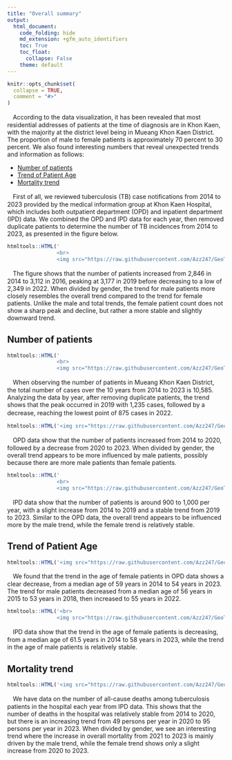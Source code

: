 ```yaml
---
title: "Overall summary"
output: 
  html_document:
    code_folding: hide
    md_extension: +gfm_auto_identifiers
    toc: True
    toc_float:
      collapse: False
    theme: default
---
```


```r
knitr::opts_chunk$set(
  collapse = TRUE,
  comment = "#>"
)
```
ㅤAccording to the data visualization, it has been revealed that most residential addresses of patients at the time of diagnosis are in Khon Kaen, with the majority at the district level being in Mueang Khon Kaen District. The proportion of male to female patients is approximately 70 percent to 30 percent. We also found interesting numbers that reveal unexpected trends and information as follows:

- [Number of patients](#number-of-patients)
- [Trend of Patient Age](#trend-of-patient-age)
- [Mortality trend](#mortality-trend)


ㅤFirst of all, we reviewed tuberculosis (TB) case notifications from 2014 to 2023 provided by the medical information group at Khon Kaen Hospital, which includes both outpatient department (OPD) and inpatient department (IPD) data. We combined the OPD and IPD data for each year, then removed duplicate patients to determine the number of TB incidences from 2014 to 2023, as presented in the figure below.

```r
htmltools::HTML('
                <br>
                <img src="https://raw.githubusercontent.com/Azz247/GeoTB/main/man/figures/TrendAllpt.png" alt="Trend of TB cases from 2014 to 2023, showing a peak in 2019 and a decline by 2022" width="80%" />')
```
ㅤThe figure shows that the number of patients increased from 2,846 in 2014 to 3,112 in 2016, peaking at 3,177 in 2019 before decreasing to a low of 2,349 in 2022. When divided by gender, the trend for male patients more closely resembles the overall trend compared to the trend for female patients. Unlike the male and total trends, the female patient count does not show a sharp peak and decline, but rather a more stable and slightly downward trend.

## Number of patients

```r
htmltools::HTML('
                <br>
                <img src="https://raw.githubusercontent.com/Azz247/GeoTB/main/man/figures/MKK.png" alt="Trend of TB cases in Mueang Khon Kaen District from 2014 to 2023" width="80%" />')
```
ㅤWhen observing the number of patients in Mueang Khon Kaen District, the total number of cases over the 10 years from 2014 to 2023 is 10,585. Analyzing the data by year, after removing duplicate patients, the trend shows that the peak occurred in 2019 with 1,235 cases, followed by a decrease, reaching the lowest point of 875 cases in 2022.
ㅤ
```r
htmltools::HTML('<img src="https://raw.githubusercontent.com/Azz247/GeoTB/main/man/figures/NumberPt_OPD.png" alt="Number of OPD TB patients from 2014 to 2023, showing an increase followed by a decline" width="80%" />')

```

ㅤOPD data show that the number of patients increased from 2014 to 2020, followed by a decrease from 2020 to 2023. When divided by gender, the overall trend appears to be more influenced by male patients, possibly because there are more male patients than female patients.

```r
htmltools::HTML('
                <br>
                <img src="https://raw.githubusercontent.com/Azz247/GeoTB/main/man/figures/NumberPt_IPD.png" alt="Number of IPD TB patients from 2014 to 2023, showing stability with a slight increase" width="80%" />')

```

ㅤIPD data show that the number of patients is around 900 to 1,000 per year, with a slight increase from 2014 to 2019 and a stable trend from 2019 to 2023. Similar to the OPD data, the overall trend appears to be influenced more by the male trend, while the female trend is relatively stable.

## Trend of Patient Age

```r
htmltools::HTML('<img src="https://raw.githubusercontent.com/Azz247/GeoTB/main/man/figures/PatientAge_OPD.png" alt="Median age of OPD patients, showing a decrease in both males and females" width="80%" />')
```

ㅤWe found that the trend in the age of female patients in OPD data shows a clear decrease, from a median age of 59 years in 2014 to 54 years in 2023. The trend for male patients decreased from a median age of 56 years in 2015 to 53 years in 2018, then increased to 55 years in 2022.

```r
htmltools::HTML('<br>
                <img src="https://raw.githubusercontent.com/Azz247/GeoTB/main/man/figures/PatientAge_IPD.png" alt="Median age of IPD patients, showing a decrease for females and stability for males" width="80%" />')
```

ㅤIPD data show that the trend in the age of female patients is decreasing, from a median age of 61.5 years in 2014 to 58 years in 2023, while the trend in the age of male patients is relatively stable.

## Mortality trend

```r
htmltools::HTML('<img src="https://raw.githubusercontent.com/Azz247/GeoTB/main/man/figures/Death.png" alt="Trend of TB-related deaths, showing an increase from 2020 to 2023, especially among males" width="80%" />')
```

ㅤWe have data on the number of all-cause deaths among tuberculosis patients in the hospital each year from IPD data. This shows that the number of deaths in the hospital was relatively stable from 2014 to 2020, but there is an increasing trend from 49 persons per year in 2020 to 95 persons per year in 2023. When divided by gender, we see an interesting trend where the increase in overall mortality from 2021 to 2023 is mainly driven by the male trend, while the female trend shows only a slight increase from 2020 to 2023.
